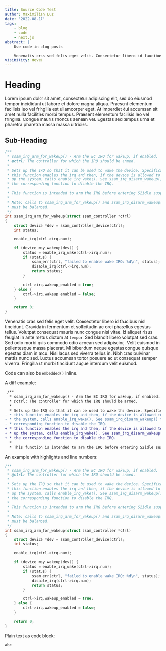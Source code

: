 ```yaml
---
title: Source Code Test
author: Maximilian Luz
date: '2022-08-17'
tags:
    - blog
    - code
    - next.js
abstract: |
    Use code in blog posts

    Venenatis cras sed felis eget velit. Consectetur libero id faucibus nisl tincidunt. Gravida in fermentum et sollicitudin ac [orci phasellus](https://test.com) egestas tellus. Volutpat consequat mauris nunc congue nisi vitae. Id aliquet risus feugiat in ante metus dictum at `tempor`. Sed blandit libero volutpat sed cras. Sed odio morbi quis commodo odio aenean sed adipiscing...
visibility: devel
---
```


# Heading

Lorem ipsum dolor sit amet, consectetur adipiscing elit, sed do eiusmod tempor incididunt ut labore et dolore magna aliqua. Praesent elementum facilisis leo vel fringilla est ullamcorper eget. At imperdiet dui accumsan sit amet nulla facilities morbi tempus. Praesent elementum facilisis leo vel fringilla. Congue mauris rhoncus aenean vel. Egestas sed tempus urna et pharetra pharetra massa massa ultricies.


## Sub-Heading

```c
/**
 * ssam_irq_arm_for_wakeup() - Arm the EC IRQ for wakeup, if enabled.
 * @ctrl: The controller for which the IRQ should be armed.
 *
 * Sets up the IRQ so that it can be used to wake the device. Specifically,
 * this function enables the irq and then, if the device is allowed to wake
 * up the system, calls enable_irq_wake(). See ssam_irq_disarm_wakeup() for
 * the corresponding function to disable the IRQ.
 *
 * This function is intended to arm the IRQ before entering S2idle suspend.
 *
 * Note: calls to ssam_irq_arm_for_wakeup() and ssam_irq_disarm_wakeup()
 * must be balanced.
 */
int ssam_irq_arm_for_wakeup(struct ssam_controller *ctrl)
{
    struct device *dev = ssam_controller_device(ctrl);
    int status;

    enable_irq(ctrl->irq.num);

    if (device_may_wakeup(dev)) {
        status = enable_irq_wake(ctrl->irq.num);
        if (status) {
            ssam_err(ctrl, "failed to enable wake IRQ: %d\n", status);
            disable_irq(ctrl->irq.num);
            return status;
        }

        ctrl->irq.wakeup_enabled = true;
    } else {
        ctrl->irq.wakeup_enabled = false;
    }

    return 0;
}
```

Venenatis cras sed felis eget velit. Consectetur libero id faucibus nisl tincidunt. Gravida in fermentum et sollicitudin ac orci phasellus egestas tellus. Volutpat consequat mauris nunc congue nisi vitae. Id aliquet risus feugiat in ante metus dictum at `tempor`. Sed blandit libero volutpat sed cras. Sed odio morbi quis commodo odio aenean sed adipiscing. Velit euismod in pellentesque massa placerat. Mi bibendum neque egestas congue quisque egestas diam in arcu. Nisi lacus sed viverra tellus in. Nibh cras pulvinar mattis nunc sed. Luctus accumsan tortor posuere ac ut consequat semper viverra. Fringilla ut morbi tincidunt augue interdum velit euismod.

Code can also be `embedded()` inline.

A diff example:

```diff
 /**
  * ssam_irq_arm_for_wakeup() - Arm the EC IRQ for wakeup, if enabled.
  * @ctrl: The controller for which the IRQ should be armed.
  *
  * Sets up the IRQ so that it can be used to wake the device. Specifically,
- * this function enables the irq and then, if the device is allowed to wake up
- * the system, calls enable_irq_wake(). See ssam_irq_disarm_wakeup() for the
- * corresponding function to disable the IRQ.
+ * this function enables the irq and then, if the device is allowed to wake
+ * up the system, calls enable_irq_wake(). See ssam_irq_disarm_wakeup() for
+ * the corresponding function to disable the IRQ.
  *
  * This function is intended to arm the IRQ before entering S2idle suspend.
```

An example with highlights and line numbers:

```c showLineNumbers {20-23,26}
/**
 * ssam_irq_arm_for_wakeup() - Arm the EC IRQ for wakeup, if enabled.
 * @ctrl: The controller for which the IRQ should be armed.
 *
 * Sets up the IRQ so that it can be used to wake the device. Specifically,
 * this function enables the irq and then, if the device is allowed to wake
 * up the system, calls enable_irq_wake(). See ssam_irq_disarm_wakeup() for
 * the corresponding function to disable the IRQ.
 *
 * This function is intended to arm the IRQ before entering S2idle suspend.
 *
 * Note: calls to ssam_irq_arm_for_wakeup() and ssam_irq_disarm_wakeup()
 * must be balanced.
 */
int ssam_irq_arm_for_wakeup(struct ssam_controller *ctrl)
{
    struct device *dev = ssam_controller_device(ctrl);
    int status;

    enable_irq(ctrl->irq.num);

    if (device_may_wakeup(dev)) {
        status = enable_irq_wake(ctrl->irq.num);
        if (status) {
            ssam_err(ctrl, "failed to enable wake IRQ: %d\n", status);
            disable_irq(ctrl->irq.num);
            return status;
        }

        ctrl->irq.wakeup_enabled = true;
    } else {
        ctrl->irq.wakeup_enabled = false;
    }

    return 0;
}
```

Plain text as code block:

```txt
abc
```
